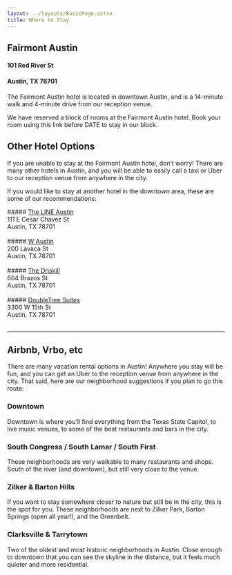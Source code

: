 ```yaml
---
layout: ../layouts/BasicPage.astro
title: Where to Stay
---
```



<h2 class="!mb-0">Fairmont Austin</h2>
<h4 class="!mb-0">101 Red River St</h4>
<h4> Austin, TX 78701</h4>

The Fairmont Austin hotel is located in downtown Austin, and is a 14-minute walk and 4-minute drive from our reception venue.

We have reserved a block of rooms at the Fairmont Austin hotel. Book your room using this link before DATE to stay in our block.

## Other Hotel Options

If you are unable to stay at the Fairmont Austin hotel, don’t worry! There are many other hotels in Austin, and you will be able to easily call a taxi or Uber to our reception venue from anywhere in the city.

If you would like to stay at another hotel in the downtown area, these are some of our recommendations:

<div class="md:flex flex-wrap">
<div class="shrink-1 grow-0 basis-1/2">
##### <a class="font-bold" href="https://www.thelinehotel.com/austin/" target="_blank">The LINE Austin</a><br/>111 E Cesar Chavez St<br/>Austin, TX 78701<br /><br />
</div>
<div class="shrink-1 grow-0 basis-1/2">
##### <a class="font-bold" href="https://www.marriott.com/hotels/travel/auswh-w-austin/" target="_blank">W Austin</a><br/>200 Lavaca St<br/>Austin, TX 78701<br /><br />
</div>
<div class="shrink-1 grow-0 basis-1/2">
##### <a class="font-bold" href="https://www.hyatt.com/en-US/hotel/texas/the-driskill/aushd" target="_blank">The Driskill</a><br/>604 Brazos St<br/>Austin, TX 78701<br /><br />
</div>
<div class="shrink-1 grow-0 basis-1/2">
##### <a class="font-bold" href="https://www.hilton.com/en/hotels/ausfldt-doubletree-suites-austin/" target="_blank">DoubleTree Suites</a><br/>3300 W 15th St<br/>Austin, TX 78701<br /><br />
</div>

</div>

---

## Airbnb, Vrbo, etc

There are many vacation rental options in Austin! Anywhere you stay will be fun, and you can get an Uber to the reception venue from anywhere in the city. That said, here are our neighborhood suggestions if you plan to go this route:

### Downtown

Downtown is where you’ll find everything from the Texas State Capitol, to live music venues, to some of the best restaurants and bars in the city.

### South Congress / South Lamar / South First

These neighborhoods are very walkable to many restaurants and shops. South of the river (and downtown), but still very close to the venue.

### Zilker & Barton Hills

If you want to stay somewhere closer to nature but still be in the city, this is the spot for you. These neighborhoods are next to Zilker Park, Barton Springs (open all year!), and the Greenbelt.

### Clarksville & Tarrytown

Two of the oldest and most historic neighborhoods in Austin. Close enough to downtown that you can see the skyline in the distance, but it feels much quieter and more residential.
